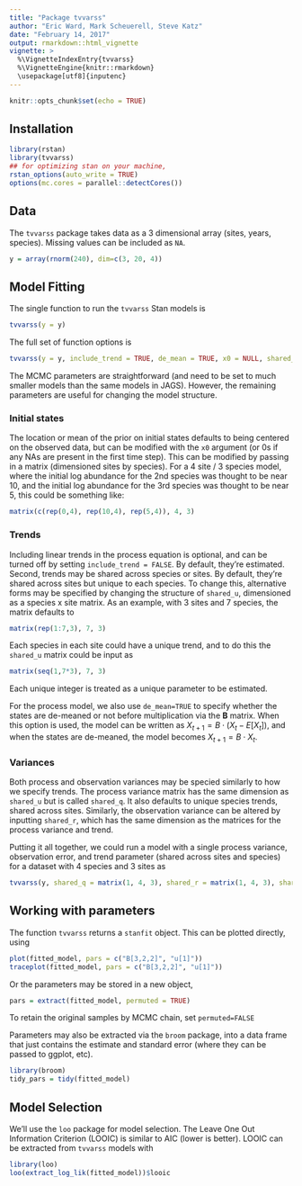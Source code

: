 ```yaml
---
title: "Package tvvarss"
author: "Eric Ward, Mark Scheuerell, Steve Katz"
date: "February 14, 2017"
output: rmarkdown::html_vignette
vignette: >
  %\VignetteIndexEntry{tvvarss}
  %\VignetteEngine{knitr::rmarkdown}
  \usepackage[utf8]{inputenc}
---
```


```r
knitr::opts_chunk$set(echo = TRUE)
```

## Installation

```r
library(rstan)
library(tvvarss)
## for optimizing stan on your machine,
rstan_options(auto_write = TRUE)
options(mc.cores = parallel::detectCores())
```

## Data

The `tvvarss` package takes data as a 3 dimensional array (sites, years, species). Missing values can be included as `NA`.

```r
y = array(rnorm(240), dim=c(3, 20, 4))
```

## Model Fitting

The single function to run the `tvvarss` Stan models is 

```r
tvvarss(y = y)
```

The full set of function options is

```r
tvvarss(y = y, include_trend = TRUE, de_mean = TRUE, x0 = NULL, shared_q = NULL, shared_r = NULL, shared_u = NULL, mcmc_iter = 1000, mcmc_warmup = 500, mcmc_thin = 1, mcmc_chain = 3)
```

The MCMC parameters are straightforward (and need to be set to much smaller models than the same models in JAGS). However, the remaining parameters are useful for changing the model structure. 

### Initial states
The location or mean of the prior on initial states defaults to being centered on the observed data, but can be modified with the `x0` argument (or 0s if any NAs are present in the first time step). This can be modified by passing in a matrix (dimensioned sites by species). For a 4 site / 3 species model, where the initial log abundance for the 2nd species was thought to be near 10, and the initial log abundance for the 3rd species was thought to be near 5, this could be something like: 

```r
matrix(c(rep(0,4), rep(10,4), rep(5,4)), 4, 3)
```


### Trends
Including linear trends in the process equation is optional, and can be turned off by setting 
`include_trend = FALSE`. By default, they're estimated. Second, trends may be shared across species or sites. By default, they're shared across sites but unique to each species. To change this, alternative forms may be specified by changing the structure of `shared_u`, dimensioned as a species x site matrix. As an example, with 3 sites and 7 species, the matrix defaults to 

```r
matrix(rep(1:7,3), 7, 3)
```

Each species in each site could have a unique trend, and to do this the `shared_u` matrix could be input as 

```r
matrix(seq(1,7*3), 7, 3)
```

Each unique integer is treated as a unique parameter to be estimated. 

For the process model, we also use `de_mean=TRUE` to specify whether the states are de-meaned or not before multiplication via the **B** matrix. When this option is used, the model can be written as ${ X }_{ t+1 }=B\cdot { \left( { X }_{ t }-E[{ X }_{ t }] \right) }$, and when the states are de-meaned, the model becomes ${ X }_{ t+1 }=B\cdot { X }_{ t }$.

### Variances

Both process and observation variances may be specied similarly to how we specify trends. The process variance matrix has the same dimension as `shared_u` but is called `shared_q`. It also defaults to unique species trends, shared across sites. Similarly, the observation variance can be altered by inputting `shared_r`, which has the same dimension as the matrices for the process variance and trend. 

Putting it all together, we could run a model with a single process variance, observation error, and trend parameter (shared across sites and species) for a dataset with 4 species and 3 sites as 

```r
tvvarss(y, shared_q = matrix(1, 4, 3), shared_r = matrix(1, 4, 3), shared_u = matrix(1, 4, 3))
```


## Working with parameters

The function `tvvarss` returns a `stanfit` object. This can be plotted directly, using 

```r
plot(fitted_model, pars = c("B[3,2,2]", "u[1]"))
traceplot(fitted_model, pars = c("B[3,2,2]", "u[1]"))
```

Or the parameters may be stored in a new object, 

```r
pars = extract(fitted_model, permuted = TRUE)
```
To retain the original samples by MCMC chain, set `permuted=FALSE`

Parameters may also be extracted via the `broom` package, into a data frame that just contains the estimate and standard error (where they can be passed to ggplot, etc). 

```r
library(broom)
tidy_pars = tidy(fitted_model)
```

## Model Selection
We'll use the `loo` package for model selection. The Leave One Out Information Criterion (LOOIC) is similar to AIC (lower is better). LOOIC can be extracted from `tvvarss` models with

```r
library(loo)
loo(extract_log_lik(fitted_model))$looic
```

